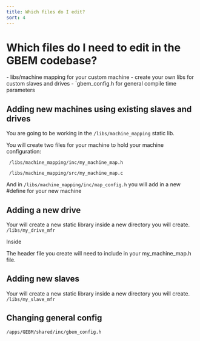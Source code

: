 ```yaml
---
title: Which files do I edit?
sort: 4
---
```


# Which files do I need to edit in the GBEM codebase?
<Tldr>
    - libs/machine mapping for your custom machine
    - create your own libs for custom slaves and drives
    - `gbem_config.h for general compile time parameters
</Tldr>

## Adding new machines using existing slaves and drives

You are going to be working in the `/libs/machine_mapping` static lib.

You will create two files for your machine to hold your machine configuration:

` /libs/machine_mapping/inc/my_machine_map.h` 

` /libs/machine_mapping/src/my_machine_map.c`

And in `/libs/machine_mapping/inc/map_config.h` you will add in a new #define for your new machine 

## Adding a new drive

Your will create a new static library inside a new directory you will create. `/libs/my_drive_mfr`

Inside 

The header file you create will need to include in your my_machine_map.h file.

## Adding new slaves

Your will create a new static library inside a new directory you will create. `/libs/my_slave_mfr`

## Changing general config

`/apps/GEBM/shared/inc/gbem_config.h`

